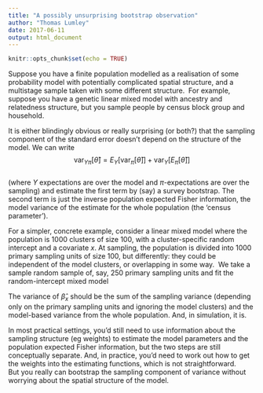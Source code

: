 ```yaml
---
title: "A possibly unsurprising bootstrap observation"
author: "Thomas Lumley"
date: 2017-06-11
output: html_document
---
```


```r
knitr::opts_chunk$set(echo = TRUE)
```

Suppose you have a finite population modelled as a realisation of some probability model with potentially complicated spatial structure, and a multistage sample taken with some different structure.  For example, suppose you have a genetic linear mixed model with ancestry and relatedness structure, but you sample people by census block group and household. 

It is either blindingly obvious or really surprising (or both?) that the sampling component of the standard error doesn’t depend on the structure of the model. We can write   
$$\mathrm{var}_{Y\pi}[\hat\theta]=E_Y[\mathrm{var}_\pi[\hat\theta]]+\mathrm{var}_Y[E_\pi[\hat\theta]]$$  
(where $Y$ expectations are over the model and $\pi$-expectations are over the sampling) and estimate the first term by (say) a survey bootstrap. The second term is just the inverse population expected Fisher information, the model variance of the estimate for the whole population (the ‘census parameter’). 

For a simpler, concrete example, consider a linear mixed model where the population is 1000 clusters of size 100, with a cluster-specific random intercept and a covariate $x$. At sampling, the population is divided into 1000 primary sampling units of size 100, but differently: they could be independent of the model clusters, or overlapping in some way.  We take a sample random sample of, say, 250 primary sampling units and fit the random-intercept mixed model

The variance of $\hat\beta_x$ should be the sum of the sampling variance (depending only on the primary sampling units and ignoring the model clusters) and the model-based variance from the whole population. And, in simulation, it is. 

In most practical settings, you’d still need to use information about the sampling structure (eg weights) to estimate the model parameters and the population expected Fisher information, but the two steps are still conceptually separate. And, in practice, you’d need to work out how to get the weights into the estimating functions, which is not straightforward. But you really can bootstrap the sampling component of variance without worrying about the spatial structure of the model. 